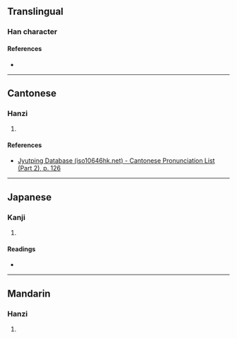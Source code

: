 {{character info}}
==Translingual==

===Han character===
{{Han char|rn=75|rad=木|as=05|sn=9|four=|canj=DMME|ids=⿰木汞}}

====References====
* {{Han ref|kx=0520.030|dkj=14639|hdz=21192.071|uh=67E1|ud=26593}}

----

==Cantonese==

===Hanzi===
{{yue-hanzi|jyut=[[wing5]]|y=wing5}}

# {{rfdef|yue|sort=木05}}

====References====
* [http://www.iso10646hk.net/jp/document/download.jsp Jyutping Database (iso10646hk.net) - Cantonese Pronunciation List (Part 2), p. 126]

----

==Japanese==

===Kanji===
{{ja-kanji|grade=|rs=木05}}

# {{rfdef|ja|sort=木05}}

====Readings====
* {{ja-readings|on=[[えい]] (ei), [[よう]] (yō)|kun=}}

----

==Mandarin==

===Hanzi===
{{cmn-hanzi|pin=[[yǒng]] ([[yong3]])|wg=yung<sup>3</sup>}}

# {{rfdef|cmn|sort=木05}}